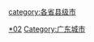 {{Catnav|...|中华人民共和国各级行政区|县级行政区|各省县级市}}
{{Catnav|...|中国各省行政区划|广东行政区划|广东县级行政区}}
{{Catnav|...|中国各省城市|广东城市}}

[[category:各省县级市|category:各省县级市]]
[[Category:广东县级行政区|*02]]
[[Category:广东城市|Category:广东城市]]